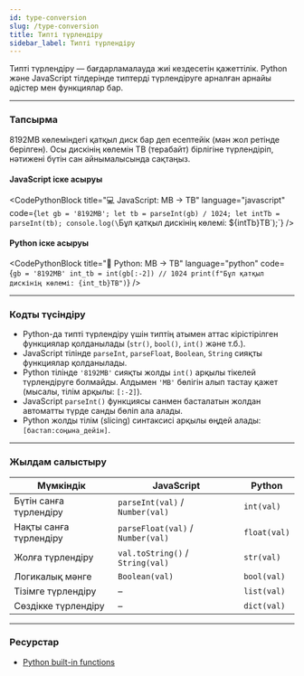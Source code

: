 ```yaml
---
id: type-conversion
slug: /type-conversion
title: Типті түрлендіру
sidebar_label: Типті түрлендіру
---
```



Типті түрлендіру — бағдарламалауда жиі кездесетін қажеттілік. Python және JavaScript тілдерінде типтерді түрлендіруге арналған арнайы әдістер мен функциялар бар.

---

### Тапсырма

8192MB көлеміндегі қатқыл диск бар деп есептейік (мән жол ретінде берілген). Осы дискінің көлемін TB (терабайт) бірлігіне түрлендіріп, нәтижені бүтін сан айнымалысында сақтаңыз.

#### JavaScript іске асыруы

<CodePythonBlock
  title="💻 JavaScript: MB → TB"
  language="javascript"
  code={`let gb = '8192MB';
let tb = parseInt(gb) / 1024;
let intTb = parseInt(tb);
console.log(\`Бұл қатқыл дискінің көлемі: \${intTb}TB\`);`}
/>

#### Python іске асыруы

<CodePythonBlock
  title="🐍 Python: MB → TB"
  language="python"
  code={`gb = '8192MB'
int_tb = int(gb[:-2]) // 1024
print(f"Бұл қатқыл дискінің көлемі: {int_tb}TB")`}
/>

---

### Кодты түсіндіру

- Python-да типті түрлендіру үшін типтің атымен аттас кірістірілген функциялар қолданылады (`str()`, `bool()`, `int()` және т.б.).  
- JavaScript тілінде `parseInt`, `parseFloat`, `Boolean`, `String` сияқты функциялар қолданылады.
- Python тілінде `'8192MB'` сияқты жолды `int()` арқылы тікелей түрлендіруге болмайды. Алдымен `'MB'` бөлігін алып тастау қажет (мысалы, тілім арқылы: `[:-2]`).
- JavaScript `parseInt()` функциясы санмен басталатын жолдан автоматты түрде санды бөліп ала алады.
- Python жолды тілім (slicing) синтаксисі арқылы өңдей алады: `[бастап:соңына_дейін]`.

---

### Жылдам салыстыру

| Мүмкіндік              | JavaScript                               | Python             |
|------------------------|-------------------------------------------|--------------------|
| Бүтін санға түрлендіру | `parseInt(val)` / `Number(val)`          | `int(val)`         |
| Нақты санға түрлендіру | `parseFloat(val)` / `Number(val)`        | `float(val)`       |
| Жолға түрлендіру       | `val.toString()` / `String(val)`         | `str(val)`         |
| Логикалық мәнге        | `Boolean(val)`                            | `bool(val)`        |
| Тізімге түрлендіру     | –                                         | `list(val)`        |
| Сөздікке түрлендіру    | –                                         | `dict(val)`        |

---

### Ресурстар

- [Python built-in functions](https://docs.python.org/3/library/functions.html)
